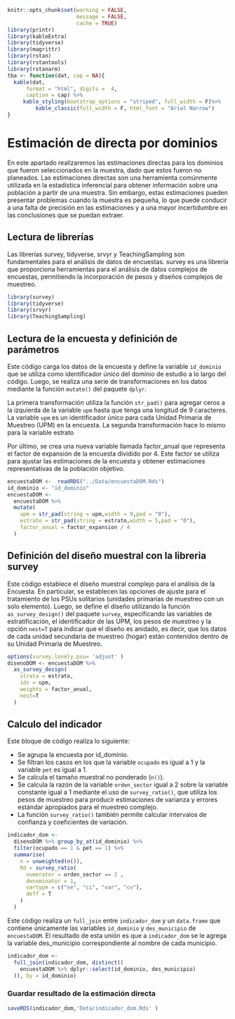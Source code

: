 ```r
knitr::opts_chunk$set(warning = FALSE, 
                      message = FALSE,
                      cache = TRUE)
library(printr)
library(kableExtra)
library(tidyverse)
library(magrittr)
library(rstan)
library(rstantools)
library(rstanarm)
tba <- function(dat, cap = NA){
  kable(dat,
      format = "html", digits =  4,
      caption = cap) %>% 
     kable_styling(bootstrap_options = "striped", full_width = F)%>%
         kable_classic(full_width = F, html_font = "Arial Narrow")
}
```

# Estimación de directa por dominios 
En este apartado realizaremos las estimaciones directas para los dominios que fueron seleccionados en la muestra, dado que estos fueron no planeados. Las estimaciones directas son una herramienta comúnmente utilizada en la estadística inferencial para obtener información sobre una población a partir de una muestra. Sin embargo, estas estimaciones pueden presentar problemas cuando la muestra es pequeña, lo que puede conducir a una falta de precisión en las estimaciones y a una mayor incertidumbre en las conclusiones que se puedan extraer. 

## Lectura de librerías

Las librerías survey, tidyverse, srvyr y TeachingSampling son fundamentales para el análisis de datos de encuestas. survey es una librería que proporciona herramientas para el análisis de datos complejos de encuestas, permitiendo la incorporación de pesos y diseños complejos de muestreo. 

```r
library(survey)
library(tidyverse)
library(srvyr)
library(TeachingSampling)
```


## Lectura de la encuesta y definición de parámetros

Este código carga los datos de la encuesta y define la variable `id_dominio` que se utiliza como identificador único del dominio de estudio a lo largo del código. Luego, se realiza una serie de transformaciones en los datos mediante la función `mutate()` del paquete `dplyr`.

La primera transformación utiliza la función `str_pad()` para agregar ceros a la izquierda de la variable `upm` hasta que tenga una longitud de 9 caracteres. La variable `upm` es un identificador único para cada Unidad Primaria de Muestreo (UPM) en la encuesta. La segunda transformación hace lo mismo para la variable estrato

Por último, se crea una nueva variable llamada factor_anual que representa el factor de expansión de la encuesta dividido por 4. Este factor se utiliza para ajustar las estimaciones de la encuesta y obtener estimaciones representativas de la población objetivo.

```r
encuestaDOM <-  readRDS("../Data/encuestaDOM.Rds")
id_dominio <- "id_dominio"
encuestaDOM <-
  encuestaDOM %>%
  mutate(
    upm = str_pad(string = upm,width = 9,pad = "0"),
    estrato = str_pad(string = estrato,width = 5,pad = "0"),
    factor_anual = factor_expansion / 4
  )

```

## Definición del diseño muestral con la libreria survey 

Este código establece el diseño muestral complejo para el análisis de la Encuesta. En particular, se establecen las opciones de ajuste para el tratamiento de los PSUs solitarios (unidades primarias de muestreo con un solo elemento). Luego, se define el diseño utilizando la función `as_survey_design()` del paquete `survey`, especificando las variables de estratificación, el identificador de las UPM, los pesos de muestreo y la opción `nest=T` para indicar que el diseño es anidado, es decir, que los datos de cada unidad secundaria de muestreo (hogar) están contenidos dentro de su Unidad Primaria de Muestreo. 

```r
options(survey.lonely.psu= 'adjust' )
disenoDOM <- encuestaDOM %>%
  as_survey_design(
    strata = estrato,
    ids = upm,
    weights = factor_anual,
    nest=T
  )

```

## Calculo del indicador 

Este bloque de código realiza lo siguiente:

  -   Se agrupa la encuesta por id_dominio.
  -   Se filtran los casos en los que la variable `ocupado` es igual a 1 y la variable `pet` es igual a 1.
  -   Se calcula el tamaño muestral no ponderado (`n()`).
  -   Se calcula la razón de la variable `orden_sector` igual a 2 sobre la variable constante igual a 1 mediante el uso de `survey_ratio()`, que utiliza los pesos de muestreo para producir estimaciones de varianza y errores estándar apropiados para el muestreo complejo.
  -   La función `survey_ratio()` también permite calcular intervalos de confianza y coeficientes de variación.

```r

indicador_dom <-
  disenoDOM %>% group_by_at(id_dominio) %>% 
  filter(ocupado == 1 & pet == 1) %>%
  summarise(
    n = unweighted(n()),
    Rd = survey_ratio(
      numerator = orden_sector == 2 ,
      denominator = 1,
      vartype = c("se", "ci", "var", "cv"),
      deff = T
    )
  )

```

Este código realiza un `full_join` entre `indicador_dom` y un `data.frame` que contiene únicamente las variables `id_dominio` y `des_municipio` de `encuestaDOM`. El resultado de esta unión es que a `indicador_dom` se le agrega la variable des_municipio correspondiente al nombre de cada municipio. 

```r
indicador_dom <-
  full_join(indicador_dom, distinct((
    encuestaDOM %>% dplyr::select(id_dominio, des_municipio)
  )), by = id_dominio) 
```

### Guardar resultado de la estimación directa 

```r

saveRDS(indicador_dom,'Data/indicador_dom.Rds' )
```

